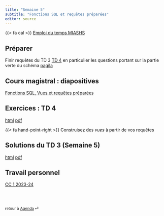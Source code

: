 ```yaml
---
title: "Semaine 5"
subtitle: "Fonctions SQL et requêtes préparées"
editor: source
---
```


::: callout-important

{{< fa cal >}} [Emploi du temps MIASHS](https://edt.math.univ-paris-diderot.fr/#/parcours/miashs/l3){target="_blank"}

:::

## Préparer

Finir requêtes du TD 3 [TD 4](/workshops/td3.html) en particulier les questions portant
sur la partie verte du schéma [pagila](/schemas/schema-pagila.qmd) 

## Cours magistral : diapositives

[Fonctions SQL, Vues et requêtes préparées](/slides/SQL_4.html)


## Exercices : TD 4

[html](/workshops/td4.html)  [pdf](/workshops/td4.pdf)

{{< fa hand-point-right >}} Construisez des *vues* à partir de vos requêtes  


## Solutions du  TD 3  (Semaine 5)

[html](/solutions/td3.html)  [pdf](/solutions/td3.pdf)


## Travail personnel

[CC 1 2023-24](/exams/cc1-2023-10-27.html)

<br><br>

::: {style="font-size: 0.875em;"}
retour à [Agenda](/slides-listings.qmd) ⏎
:::
